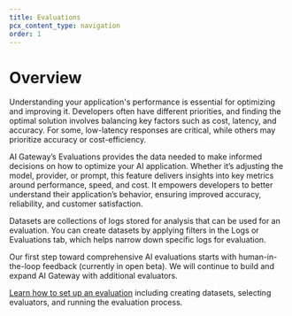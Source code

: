 ```yaml
---
title: Evaluations
pcx_content_type: navigation
order: 1
---
```


# Overview

Understanding your application's performance is essential for optimizing and improving it. Developers often have different priorities, and finding the optimal solution involves balancing key factors such as cost, latency, and accuracy. For some, low-latency responses are critical, while others may prioritize accuracy or cost-efficiency.

AI Gateway’s Evaluations provides the data needed to make informed decisions on how to optimize your AI application. Whether it’s adjusting the model, provider, or prompt, this feature delivers insights into key metrics around performance, speed, and cost. It empowers developers to better understand their application’s behavior, ensuring improved accuracy, reliability, and customer satisfaction.

Datasets are collections of logs stored for analysis that can be used for an evaluation. You can create datasets by applying filters in the Logs or Evaluations tab, which helps narrow down specific logs for evaluation.

Our first step toward comprehensive AI evaluations starts with human-in-the-loop feedback (currently in open beta). We will continue to build and expand AI Gateway with additional evaluators.

[Learn how to set up an evaluation](/set-up-evaluations/) including creating datasets, selecting evaluators, and running the evaluation process.
